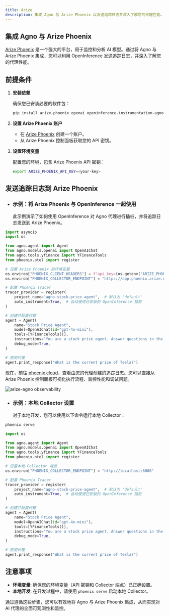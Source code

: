 ```yaml
---
title: Arize
description: 集成 Agno 与 Arize Phoenix 以发送追踪日志并深入了解您的代理性能。
---
```


## 集成 Agno 与 Arize Phoenix

[Arize Phoenix](https://phoenix.arize.com/) 是一个强大的平台，用于监控和分析 AI 模型。通过将 Agno 与 Arize Phoenix 集成，您可以利用 OpenInference 发送追踪日志，并深入了解您的代理性能。

## 前提条件

1. **安装依赖**

   确保您已安装必要的软件包：

   ```bash
   pip install arize-phoenix openai openinference-instrumentation-agno opentelemetry-sdk opentelemetry-exporter-otlp
   ```

2. **设置 Arize Phoenix 账户**

   - 在 [Arize Phoenix](https://phoenix.arize.com/) 创建一个账户。
   - 从 Arize Phoenix 控制面板获取您的 API 密钥。

3. **设置环境变量**

   配置您的环境，包含 Arize Phoenix API 密钥：

   ```bash
   export ARIZE_PHOENIX_API_KEY=<your-key>
   ```

## 发送追踪日志到 Arize Phoenix

- ### 示例：将 Arize Phoenix 与 OpenInference 一起使用

   此示例演示了如何使用 OpenInference 对 Agno 代理进行插桩，并将追踪日志发送到 Arize Phoenix。

```python
import asyncio
import os

from agno.agent import Agent
from agno.models.openai import OpenAIChat
from agno.tools.yfinance import YFinanceTools
from phoenix.otel import register

# 设置 Arize Phoenix 的环境变量
os.environ["PHOENIX_CLIENT_HEADERS"] = f"api_key={os.getenv('ARIZE_PHOENIX_API_KEY')}"
os.environ["PHOENIX_COLLECTOR_ENDPOINT"] = "https://app.phoenix.arize.com"

# 配置 Phoenix Tracer
tracer_provider = register(
    project_name="agno-stock-price-agent",  # 默认为 'default'
    auto_instrument=True,  # 自动使用已安装的 OpenInference 插桩
)

# 创建并配置代理
agent = Agent(
    name="Stock Price Agent",
    model=OpenAIChat(id="gpt-4o-mini"),
    tools=[YFinanceTools()],
    instructions="You are a stock price agent. Answer questions in the style of a stock analyst.",
    debug_mode=True,
)

# 使用代理
agent.print_response("What is the current price of Tesla?")
```

现在，前往 [phoenix cloud](https://app.phoenix.arize.com)，查看由您的代理创建的追踪日志。您可以直接从 Arize Phoenix 控制面板可视化执行流程、监控性能和调试问题。
<Frame caption="Arize Phoenix Trace">
  <img
    src="/images/arize-phoenix-trace.png"
    style={{ borderRadius: '10px', width: '100%', maxWidth: '800px' }}
    alt="arize-agno observability"
  />
</Frame>

- ### 示例：本地 Collector 设置

   对于本地开发，您可以使用以下命令运行本地 Collector：
```bash
phoenix serve
```

```python
import os

from agno.agent import Agent
from agno.models.openai import OpenAIChat
from agno.tools.yfinance import YFinanceTools
from phoenix.otel import register

# 设置本地 Collector 端点
os.environ["PHOENIX_COLLECTOR_ENDPOINT"] = "http://localhost:6006"

# 配置 Phoenix Tracer
tracer_provider = register(
    project_name="agno-stock-price-agent",  # 默认为 'default'
    auto_instrument=True,  # 自动使用已安装的 OpenInference 插桩
)

# 创建并配置代理
agent = Agent(
    name="Stock Price Agent",
    model=OpenAIChat(id="gpt-4o-mini"),
    tools=[YFinanceTools()],
    instructions="You are a stock price agent. Answer questions in the style of a stock analyst.",
    debug_mode=True,
)

# 使用代理
agent.print_response("What is the current price of Tesla?")
```

## 注意事项

- **环境变量**: 确保您的环境变量（API 密钥和 Collector 端点）已正确设置。
- **本地开发**: 在开发过程中，请使用 `phoenix serve` 启动本地 Collector。

通过遵循这些步骤，您可以有效地将 Agno 与 Arize Phoenix 集成，从而实现对 AI 代理的全面可观测性和监控。